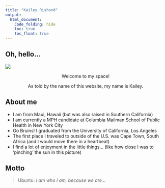 ```yaml
---
title: "Kailey Rishovd"
output: 
  html_document:
    Code_folding: hide
    toc: true
    toc_float: true
---
```


## Oh, hello... 

![](./images/me.jpg)

<center> Welcome to my space!

As told by the name of this website, my name is Kailey.</center>

## About me 

- I am from Maui, Hawaii (but was also raised in Southern California) 
- I am currently a MPH candidate at Columbia Mailman School of Public Health in New York City 
- Go Bruins! I graduated from the University of California, Los Angeles 
- The first place I traveled to outside of the U.S. was Cape Town, South Africa (and I would move there in a heartbeat)
- I find a lot of enjoyment in the little things... (like how close I was to 'pinching' the sun in this picture)

## Motto

> Ubuntu: *I am who I am, because we are...*   

